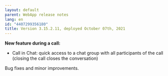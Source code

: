 ```yaml
---
layout: default
parent: WebApp release notes
lang: en
id: "4407299356180"
title: Version 3.15.2.11, deployed October 07th, 2021
---
```

**New feature during a call:**  
- Call in Chat: quick access to a chat group with all participants of the call (closing the call closes the conversation)
  

Bug fixes and minor improvements.


